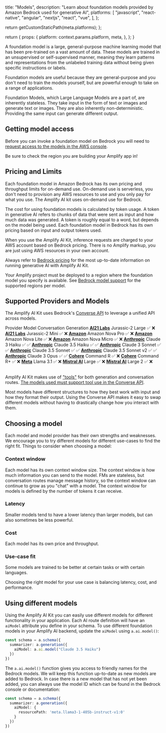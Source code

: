 
  title: "Models",
  description:
    "Learn about foundation models provided by Amazon Bedrock used for generative AI",
  platforms: [
    "javascript",
    "react-native",
    "angular",
    "nextjs",
    "react",
    "vue",
  ],
};

  return getCustomStaticPath(meta.platforms);
};

  return {
    props: {
      platform: context.params.platform,
      meta,
    },
  };
}


A foundation model is a large, general-purpose machine learning model that has been pre-trained on a vast amount of data. These models are trained in an unsupervised or self-supervised manner, meaning they learn patterns and representations from the unlabeled training data without being given specific instructions or labels.

Foundation models are useful because they are general-purpose and you don't need to train the models yourself, but are powerful enough to take on a range of applications.

Foundation Models, which Large Language Models are a part of, are inherently stateless. They take input in the form of text or images and generate text or images. They are also inherently non-deterministic. Providing the same input can  generate different output.

## Getting model access

Before you can invoke a foundation model on Bedrock you will need to [request access to the models in the AWS console](https://console.aws.amazon.com/bedrock/home#/modelaccess).

Be sure to check the region you are building your Amplify app in!

## Pricing and Limits

Each foundation model in Amazon Bedrock has its own pricing and throughput limits for on-demand use. On-demand use is serverless, you don't need to provision any AWS resources to use and you only pay for what you use. The Amplify AI kit uses on-demand use for Bedrock.

The cost for using foundation models is calculated by token usage. A token in generative AI refers to chunks of data that were sent as input and how much data was generated. A token is roughly equal to a word, but depends on the model being used. Each foundation model in Bedrock has its own pricing based on input and output tokens used.

When you use the Amplify AI Kit, inference requests are charged to your AWS account based on Bedrock pricing. There is no Amplify markup, you are just using AWS resources in your own account.

Always refer to [Bedrock pricing](https://aws.amazon.com/bedrock/pricing/) for the most up-to-date information on running generative AI with Amplify AI Kit.

Your Amplify project must be deployed to a region where the foundation model you specify is available. See [Bedrock model support](https://docs.aws.amazon.com/bedrock/latest/userguide/models-supported.html) for the supported regions per model.

## Supported Providers and Models

The Amplify AI Kit uses Bedrock's [Converse API](https://docs.aws.amazon.com/bedrock/latest/userguide/conversation-inference.html) to leverage a unified API across models.

<Table
  caption="Table with supported models for Amplify AI kit"
  highlightOnHover={false}
  style={{ border: '1.5px solid' }}>
  <TableHead>
    <TableRow>
      <TableCell as="th">Provider</TableCell>
      <TableCell as="th">Model</TableCell>
      <TableCell as="th">Conversation</TableCell>
      <TableCell as="th">Generation</TableCell>
    </TableRow>
  </TableHead>
  <TableBody>
    <TableRow>
      <TableCell><strong><a href="https://docs.aws.amazon.com/bedrock/latest/userguide/model-parameters-ai21.html">AI21 Labs</a></strong></TableCell>
      <TableCell>Jurassic-2 Large</TableCell>
      <TableCell>✅</TableCell>
      <TableCell>❌</TableCell>
    </TableRow>
    <TableRow>
      <TableCell><strong><a href="https://docs.aws.amazon.com/bedrock/latest/userguide/model-parameters-ai21.html">AI21 Labs</a></strong></TableCell>
      <TableCell>Jurassic-2 Mini</TableCell>
      <TableCell>✅</TableCell>
      <TableCell>❌</TableCell>
    </TableRow>
    <TableRow style={{ borderTop: '1.5px solid' }}>
      <TableCell><strong><a href="https://aws.amazon.com/ai/generative-ai/nova/">Amazon</a></strong></TableCell>
      <TableCell>Amazon Nova Pro</TableCell>
      <TableCell>✅</TableCell>
      <TableCell>❌</TableCell>
    </TableRow>
    <TableRow>
      <TableCell><strong><a href="https://aws.amazon.com/ai/generative-ai/nova/">Amazon</a></strong></TableCell>
      <TableCell>Amazon Nova Lite</TableCell>
      <TableCell>✅</TableCell>
      <TableCell>❌</TableCell>
    </TableRow>
    <TableRow>
      <TableCell><strong><a href="https://aws.amazon.com/ai/generative-ai/nova/">Amazon</a></strong></TableCell>
      <TableCell>Amazon Nova Micro</TableCell>
      <TableCell>✅</TableCell>
      <TableCell>❌</TableCell>
    </TableRow>
    <TableRow style={{ borderTop: '1.5px solid' }}>
      <TableCell><strong><a href="https://docs.aws.amazon.com/bedrock/latest/userguide/model-parameters-claude.html">Anthropic</a></strong></TableCell>
      <TableCell>Claude 3 Haiku</TableCell>
      <TableCell>✅</TableCell>
      <TableCell>✅</TableCell>
    </TableRow>
    <TableRow>
      <TableCell><strong><a href="https://docs.aws.amazon.com/bedrock/latest/userguide/model-parameters-claude.html">Anthropic</a></strong></TableCell>
      <TableCell>Claude 3.5 Haiku</TableCell>
      <TableCell>✅</TableCell>
      <TableCell>✅</TableCell>
    </TableRow>
    <TableRow>
      <TableCell><strong><a href="https://docs.aws.amazon.com/bedrock/latest/userguide/model-parameters-claude.html">Anthropic</a></strong></TableCell>
      <TableCell>Claude 3 Sonnet</TableCell>
      <TableCell>✅</TableCell>
      <TableCell>✅</TableCell>
    </TableRow>
    <TableRow>
      <TableCell><strong><a href="https://docs.aws.amazon.com/bedrock/latest/userguide/model-parameters-claude.html">Anthropic</a></strong></TableCell>
      <TableCell>Claude 3.5 Sonnet</TableCell>
      <TableCell>✅</TableCell>
      <TableCell>✅</TableCell>
    </TableRow>
    <TableRow>
      <TableCell><strong><a href="https://docs.aws.amazon.com/bedrock/latest/userguide/model-parameters-claude.html">Anthropic</a></strong></TableCell>
      <TableCell>Claude 3.5 Sonnet v2</TableCell>
      <TableCell>✅</TableCell>
      <TableCell>✅</TableCell>
    </TableRow>
    <TableRow>
      <TableCell><strong><a href="https://docs.aws.amazon.com/bedrock/latest/userguide/model-parameters-claude.html">Anthropic</a></strong></TableCell>
      <TableCell>Claude 3 Opus</TableCell>
      <TableCell>✅</TableCell>
      <TableCell>✅</TableCell>
    </TableRow>
    <TableRow style={{ borderTop: '1.5px solid' }}>
      <TableCell><strong><a href="https://docs.aws.amazon.com/bedrock/latest/userguide/model-parameters-cohere.html">Cohere</a></strong></TableCell>
      <TableCell>Command R</TableCell>
      <TableCell>✅</TableCell>
      <TableCell>❌</TableCell>
    </TableRow>
    <TableRow>
      <TableCell><strong><a href="https://docs.aws.amazon.com/bedrock/latest/userguide/model-parameters-cohere.html">Cohere</a></strong></TableCell>
      <TableCell>Command R+</TableCell>
      <TableCell>✅</TableCell>
      <TableCell>❌</TableCell>
    </TableRow>
    <TableRow style={{ borderTop: '1.5px solid' }}>
      <TableCell><strong><a href="https://docs.aws.amazon.com/bedrock/latest/userguide/model-parameters-meta.html">Meta</a></strong></TableCell>
      <TableCell>Llama 3.1</TableCell>
      <TableCell>✅</TableCell>
      <TableCell>❌</TableCell>
    </TableRow>
    <TableRow style={{ borderTop: '1.5px solid' }}>
      <TableCell><strong><a href="https://docs.aws.amazon.com/bedrock/latest/userguide/model-parameters-mistral.html">Mistral AI</a></strong></TableCell>
      <TableCell>Large</TableCell>
      <TableCell>✅</TableCell>
      <TableCell>❌</TableCell>
    </TableRow>
    <TableRow>
      <TableCell><strong><a href="https://docs.aws.amazon.com/bedrock/latest/userguide/model-parameters-mistral.html">Mistral AI</a></strong></TableCell>
      <TableCell>Large 2</TableCell>
      <TableCell>✅</TableCell>
      <TableCell>❌</TableCell>
    </TableRow>
  </TableBody>
</Table>

Amplify AI Kit makes use of ["tools"](/[platform]/ai/concepts/tools) for both generation and conversation routes. [The models used must support tool use in the Converse API](https://docs.aws.amazon.com/bedrock/latest/userguide/conversation-inference-supported-models-features.html).

Most models have different structures to how they best work with input and how they format their output. Using the Converse API makes it easy to swap different models without having to drastically change how you interact with them.

## Choosing a model

Each model and model provider has their own strengths and weaknesses. We encourage you to try different models for different use-cases to find the right fit. Things to consider when choosing a model:

### Context window

Each model has its own context window size. The context window is how much information you can send to the model. FMs are stateless, but conversation routes manage message history, so the context window can continue to grow as you "chat" with a model. The context window for models is defined by the number of tokens it can receive.

### Latency

Smaller models tend to have a lower latency than larger models, but can also sometimes be less powerful.

### Cost

Each model has its own price and throughput.

### Use-case fit

Some models are trained to be better at certain tasks or with certain languages.

Choosing the right model for your use case is balancing latency, cost, and performance.


## Using different models

Using the Amplify AI Kit you can easily use different models for different functionality in your application. Each AI route definition will have an `aiModel` attribute you define in your schema. To use different foundation models in your Amplify AI backend, update the `aiModel` using `a.ai.model()`:

```ts
const schema = a.schema({
  summarizer: a.generation({
    aiModel: a.ai.model("Claude 3.5 Haiku")
  })
})
```

The `a.ai.model()` function gives you access to friendly names for the Bedrock models. We will keep this function up-to-date as new models are added to Bedrock. In case there is a new model that has not yet been added, you can always use the model ID which can be found in the Bedrock console or documentation:

```ts
const schema = a.schema({
  summarizer: a.generation({
    aiModel: {
      resourcePath: 'meta.llama3-1-405b-instruct-v1:0'
    }
  })
})
```
